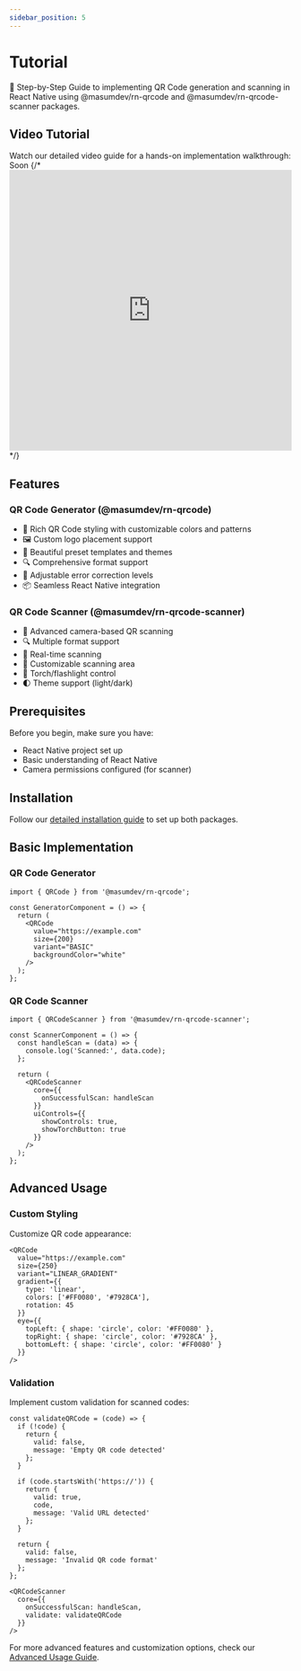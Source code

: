 ```yaml
---
sidebar_position: 5
---
```


# Tutorial

🚀 Step-by-Step Guide to implementing QR Code generation and scanning in React Native using @masumdev/rn-qrcode and @masumdev/rn-qrcode-scanner packages.

## Video Tutorial
Watch our detailed video guide for a hands-on implementation walkthrough:
Soon
{/* <iframe width="100%" height="500" src="https://www.youtube.com/embed/udjs1sdXJTU" frameborder="0" allowfullscreen></iframe> */}

## Features

### QR Code Generator (@masumdev/rn-qrcode)
- 🎨 Rich QR Code styling with customizable colors and patterns
- 🖼️ Custom logo placement support
- 🌈 Beautiful preset templates and themes
- 🔍 Comprehensive format support
- 🎯 Adjustable error correction levels
- 📦 Seamless React Native integration

### QR Code Scanner (@masumdev/rn-qrcode-scanner)
- 📱 Advanced camera-based QR scanning
- 🔍 Multiple format support
- 💫 Real-time scanning
- 🎯 Customizable scanning area
- 🔦 Torch/flashlight control
- 🌓 Theme support (light/dark)

## Prerequisites
Before you begin, make sure you have:
- React Native project set up
- Basic understanding of React Native
- Camera permissions configured (for scanner)

## Installation

Follow our [detailed installation guide](/docs/rn-qrcode-pack/installation) to set up both packages.

## Basic Implementation

### QR Code Generator

```tsx
import { QRCode } from '@masumdev/rn-qrcode';

const GeneratorComponent = () => {
  return (
    <QRCode
      value="https://example.com"
      size={200}
      variant="BASIC"
      backgroundColor="white"
    />
  );
};
```

### QR Code Scanner

```tsx
import { QRCodeScanner } from '@masumdev/rn-qrcode-scanner';

const ScannerComponent = () => {
  const handleScan = (data) => {
    console.log('Scanned:', data.code);
  };

  return (
    <QRCodeScanner
      core={{
        onSuccessfulScan: handleScan
      }}
      uiControls={{
        showControls: true,
        showTorchButton: true
      }}
    />
  );
};
```

## Advanced Usage

### Custom Styling

Customize QR code appearance:

```tsx
<QRCode
  value="https://example.com"
  size={250}
  variant="LINEAR_GRADIENT"
  gradient={{
    type: 'linear',
    colors: ['#FF0080', '#7928CA'],
    rotation: 45
  }}
  eye={{
    topLeft: { shape: 'circle', color: '#FF0080' },
    topRight: { shape: 'circle', color: '#7928CA' },
    bottomLeft: { shape: 'circle', color: '#FF0080' }
  }}
/>
```

### Validation

Implement custom validation for scanned codes:

```tsx
const validateQRCode = (code) => {
  if (!code) {
    return {
      valid: false,
      message: 'Empty QR code detected'
    };
  }

  if (code.startsWith('https://')) {
    return {
      valid: true,
      code,
      message: 'Valid URL detected'
    };
  }

  return {
    valid: false,
    message: 'Invalid QR code format'
  };
};

<QRCodeScanner
  core={{
    onSuccessfulScan: handleScan,
    validate: validateQRCode
  }}
/>
```

For more advanced features and customization options, check our [Advanced Usage Guide](/docs/rn-qrcode-pack/advanced-usage).